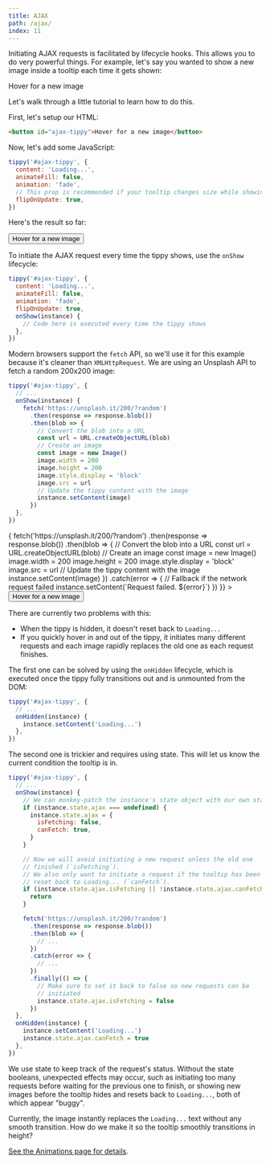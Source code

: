 ```yaml
---
title: AJAX
path: /ajax/
index: 11
---
```



Initiating AJAX requests is facilitated by lifecycle hooks. This allows you to
do very powerful things. For example, let's say you wanted to show a new image
inside a tooltip each time it gets shown:

<Demo>
  <Ajax>Hover for a new image</Ajax>
</Demo>

Let's walk through a little tutorial to learn how to do this.

First, let's setup our HTML:

```html
<button id="ajax-tippy">Hover for a new image</button>
```

Now, let's add some JavaScript:

```js
tippy('#ajax-tippy', {
  content: 'Loading...',
  animateFill: false,
  animation: 'fade',
  // This prop is recommended if your tooltip changes size while showing
  flipOnUpdate: true,
})
```

Here's the result so far:

<Demo>
  <Tippy content="Loading..." animation="fade" animateFill={false}>
    <Button>Hover for a new image</Button>
  </Tippy>
</Demo>

To initiate the AJAX request every time the tippy shows, use the `onShow`
lifecycle:

```js
tippy('#ajax-tippy', {
  content: 'Loading...',
  animateFill: false,
  animation: 'fade',
  flipOnUpdate: true,
  onShow(instance) {
    // Code here is executed every time the tippy shows
  },
})
```

Modern browsers support the `fetch` API, so we'll use it for this example
because it's cleaner than `XMLHttpRequest`. We are using an Unsplash API to
fetch a random 200x200 image:

```js
tippy('#ajax-tippy', {
  // ...
  onShow(instance) {
    fetch('https://unsplash.it/200/?random')
      .then(response => response.blob())
      .then(blob => {
        // Convert the blob into a URL
        const url = URL.createObjectURL(blob)
        // Create an image
        const image = new Image()
        image.width = 200
        image.height = 200
        image.style.display = 'block'
        image.src = url
        // Update the tippy content with the image
        instance.setContent(image)
      })
  },
})
```

<Demo>
  <Tippy
    content="Loading..."
    animation="fade"
    animateFill={false}
    onShow={instance => {
      fetch('https://unsplash.it/200/?random')
        .then(response => response.blob())
        .then(blob => {
          // Convert the blob into a URL
          const url = URL.createObjectURL(blob)
          // Create an image
          const image = new Image()
          image.width = 200
          image.height = 200
          image.style.display = 'block'
          image.src = url
          // Update the tippy content with the image
          instance.setContent(image)
        })
        .catch(error => {
          // Fallback if the network request failed
          instance.setContent(`Request failed. ${error}`)
        })
    }}
  >
    <Button>Hover for a new image</Button>
  </Tippy>
</Demo>

There are currently two problems with this:

- When the tippy is hidden, it doesn't reset back to `Loading...`
- If you quickly hover in and out of the tippy, it initiates many different
  requests and each image rapidly replaces the old one as each request finishes.

The first one can be solved by using the `onHidden` lifecycle, which is executed
once the tippy fully transitions out and is unmounted from the DOM:

```js
tippy('#ajax-tippy', {
  // ...
  onHidden(instance) {
    instance.setContent('Loading...')
  },
})
```

The second one is trickier and requires using state. This will let us know the
current condition the tooltip is in.

```js
tippy('#ajax-tippy', {
  // ...
  onShow(instance) {
    // We can monkey-patch the instance's state object with our own state
    if (instance.state.ajax === undefined) {
      instance.state.ajax = {
        isFetching: false,
        canFetch: true,
      }
    }

    // Now we will avoid initiating a new request unless the old one
    // finished (`isFetching`).
    // We also only want to initiate a request if the tooltip has been
    // reset back to Loading... (`canFetch`).
    if (instance.state.ajax.isFetching || !instance.state.ajax.canFetch) {
      return
    }

    fetch('https://unsplash.it/200/?random')
      .then(response => response.blob())
      .then(blob => {
        // ...
      })
      .catch(error => {
        // ...
      })
      .finally(() => {
        // Make sure to set it back to false so new requests can be
        // initiated
        instance.state.ajax.isFetching = false
      })
  },
  onHidden(instance) {
    instance.setContent('Loading...')
    instance.state.ajax.canFetch = true
  },
})
```

We use state to keep track of the request's status. Without the state booleans,
unexpected effects may occur, such as initiating too many requests before
waiting for the previous one to finish, or showing new images before the tooltip
hides and resets back to `Loading...`, both of which appear "buggy".

Currently, the image instantly replaces the `Loading...` text without any smooth
transition. How do we make it so the tooltip smoothly transitions in height?

[See the Animations page for details](/animations#dimensions-transition).
